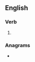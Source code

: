 ==English==

===Verb===
{{head|en|verb form}}

# {{en-past of|demerge}}

===Anagrams===
* {{l|en|degermed}}